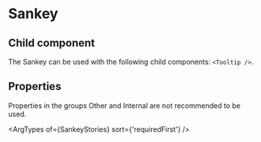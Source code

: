 
# Sankey

<Meta of={SankeyStories} />

<Canvas of={SankeyStories.Simple} layout='padded'/>

## Child component

The Sankey can be used with the following child components: `<Tooltip />`.

## Properties

Properties in the groups Other and Internal are not recommended to be used.

<ArgTypes of={SankeyStories} sort={'requiredFirst'} />
